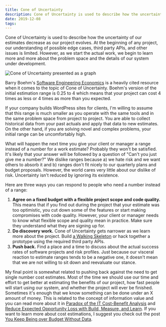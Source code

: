 ```yaml
---
title: Cone of Uncertainty
description: Cone of Uncertainty is used to describe how the uncertainty of estimates decrease as a project evolves.
date: 2019-12-08
tags:
---
```


Cone of Uncertainty is used to describe how the uncertainty of our estimates decrease as our project evolves. At the beginning of any project, our understanding of possible edge cases, third party APIs, and other issues is limited. However, as we start the actual work, we begin to learn more and more about the problem space and the details of our system under development.

![Cone of Uncertainty presented as a graph](./cone-of-uncertainty.png)

Barry Boehm's [Software Engineering Economics](https://www.amazon.com/Software-Engineering-Economics-Barry-Boehm/dp/0138221227) is a heavily cited resource when it comes to the topic of Cone of Uncertainty. Boehm's version of the initial estimation range is 0.25 to 4 which means that your project can cost 4 times as less or 4 times as more than you expected.

If your company builds WordPress sites for clients, I'm willing to assume that this range is much smaller as you operate with the same tools and in the same problem space from project to project. You are able to collect historical data from your past actuals and apply that data to new estimates. On the other hand, if you are solving novel and complex problems, your initial range can be uncomfortably high.

What will happen the next time you give your client or manager a range instead of a number for a work estimate? Probably they won't be satisfied. It's likely that your answer will be followed by a question of "Can't you just give me a number?" We dislike ranges because a) we hate risk and we want others to absorb it and b) ranges don't fit nicely to our quarterly plans and budget proposals. However, the world cares very little about our dislike of risk. Uncertainty isn't reduced by ignoring its existence.

Here are three ways you can respond to people who need a number instead of a range:

1. **Agree on a fixed budget with a flexible project scope and code quality.** This means that if you find out during the project that your estimate was too optimistic, you cut down some of the features or start making compromises with code quality. However, your client or manager needs to know what flexible scope and quality mean in practice. Make sure they understand what they are signing up for.
2. **Do discovery work.** Cone of Uncertainty gets narrower as we learn more about the project. Build [a Walking Skeleton](https://wiki.c2.com/?WalkingSkeleton) or hack together a prototype using the required third party APIs.
3. **Push back.** Find a place and a time to discuss about the actual success rates of software projects and risk profiles. Just because our visceral reaction to estimate ranges tends to be a negative one, it doesn't mean that we are not willing to sit down and reevaluate our stance.

My final point is somewhat related to pushing back against the need to get single number cost estimates. Most of the time we should use our time and effort to get better at estimating the benefits of our project, how fast people will start using our system, and whether the project will ever be finished. Sometimes it's enough that we know something can be done under an X amount of money. This is related to the concept of information value and you can read more about it in [Paradox of the IT Cost-Benefit Analysis](https://www.flashover.blog/posts/paradox-of-the-it-cost-benefit-analysis/) and [Reduce Expected Opportunity Loss with Build, Measure, and Learn](https://www.flashover.blog/posts/reduce-expected-opportunity-loss-with-build-measure-and-learn/). If you want to learn more about cost estimations, I suggest you check out the post [You Keep Being over Budget Without Data](https://www.flashover.blog/posts/you-keep-being-over-budget-without-data/).
